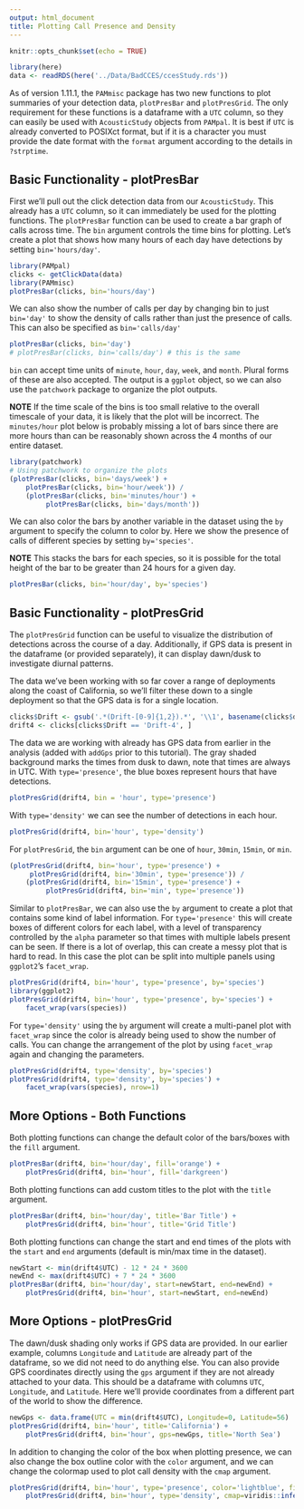 ```yaml
---
output: html_document
title: Plotting Call Presence and Density
---
```


<!-- ```{css, echo=FALSE} -->
<!-- .hljs-literal { -->
<!-- color: #990073; -->
<!-- } -->
<!-- .hljs-number { -->
<!-- color: #099; -->
<!-- } -->
<!-- .hljs-comment { -->
<!-- color: #998; -->
<!-- font-style: italic; -->
<!-- } -->
<!-- .hljs-keyword { -->
<!-- color: #efef8f; -->
<!-- font-weight: bold; -->
<!-- } -->
<!-- .hljs-string { -->
<!-- color: #90a959; -->
<!-- } -->
<!-- ``` -->

```r
knitr::opts_chunk$set(echo = TRUE)
```

```r
library(here)
data <- readRDS(here('../Data/BadCCES/ccesStudy.rds'))
```

As of version 1.11.1, the `PAMmisc` package has two new functions to plot
summaries of your detection data, `plotPresBar` and `plotPresGrid`. The
only requirement for these functions is a dataframe with a `UTC` column,
so they can easily be used with `AcousticStudy` objects from `PAMpal`.
It is best if `UTC` is already converted to POSIXct format, but if it is
a character you must provide the date format with the `format` argument
according to the details in `?strptime`.

## Basic Functionality - plotPresBar

First we'll pull out the click detection data from our `AcousticStudy`. This
already has a `UTC` column, so it can immediately be used for the plotting 
functions. The `plotPresBar` function can be used to create a bar graph of
calls across time. The `bin` argument controls the time bins for plotting.
Let's create a plot that shows how many hours of each day have detections
by setting `bin='hours/day'`.

```r
library(PAMpal)
clicks <- getClickData(data)
library(PAMmisc)
plotPresBar(clicks, bin='hours/day')
```

We can also show the number of calls per day by changing bin to just
`bin='day'` to show the density of calls rather than just the presence
of calls. This can also be specified as `bin='calls/day'`

```r
plotPresBar(clicks, bin='day')
# plotPresBar(clicks, bin='calls/day') # this is the same
```

`bin` can accept time units of `minute`, `hour`, `day`, `week`, and `month`. 
Plural forms of these are also accepted. The
output is a `ggplot` object, so we can also use the `patchwork` package to organize
the plot outputs. 

**NOTE** If the time scale of the bins is too small relative 
to the overall timescale of your data, it is likely that the plot will be incorrect.
The `minutes/hour` plot below is probably missing a lot of bars since there are
more hours than can be reasonably shown across the 4 months of our entire dataset.

```r
library(patchwork)
# Using patchwork to organize the plots
(plotPresBar(clicks, bin='days/week') +
    plotPresBar(clicks, bin='hour/week')) /
    (plotPresBar(clicks, bin='minutes/hour') +
         plotPresBar(clicks, bin='days/month'))
```

We can also color the bars by another variable in the dataset using the `by` 
argument to specify the column to color by. Here we show the 
presence of calls of different species by setting `by='species'`. 

**NOTE** This stacks the bars for each species, so it is possible for the
total height of the bar to be greater than 24 hours for a given day. 

```r
plotPresBar(clicks, bin='hour/day', by='species')
```

## Basic Functionality - plotPresGrid

The `plotPresGrid` function can be useful to visualize the distribution of
detections across the course of a day. Additionally, if GPS data is present
in the dataframe (or provided separately), it can display dawn/dusk to
investigate diurnal patterns.

The data we've been working with so far cover a range of deployments along
the coast of California, so we'll filter these down to a single deployment
so that the GPS data is for a single location.

```r
clicks$Drift <- gsub('.*(Drift-[0-9]{1,2}).*', '\\1', basename(clicks$db))
drift4 <- clicks[clicks$Drift == 'Drift-4', ]
```

The data we are working with already has GPS data from earlier in the analysis
(added with `addGps` prior to this tutorial). The gray shaded background marks
the times from dusk to dawn, note that times are always in UTC. With 
`type='presence'`, the blue boxes represent hours that have detections.

```r
plotPresGrid(drift4, bin = 'hour', type='presence')
```

With `type='density'` we can see the number of detections in each hour.

```r
plotPresGrid(drift4, bin='hour', type='density')
```

For `plotPresGrid`, the `bin` argument can be one of `hour`, `30min`, `15min`, or
`min`.

```r
(plotPresGrid(drift4, bin='hour', type='presence') +
     plotPresGrid(drift4, bin='30min', type='presence')) /
    (plotPresGrid(drift4, bin='15min', type='presence') +
         plotPresGrid(drift4, bin='min', type='presence'))
```

Similar to `plotPresBar`, we can also use the `by` argument to create a plot that
contains some kind of label information. For `type='presence'` this will create
boxes of different colors for each label, with a level of transparency controlled
by the `alpha` parameter so that times with multiple labels present can be seen. If
there is a lot of overlap, this can create a messy plot that is hard to read. In this
case the plot can be split into multiple panels using `ggplot2`'s `facet_wrap`.

```r
plotPresGrid(drift4, bin='hour', type='presence', by='species')
library(ggplot2)
plotPresGrid(drift4, bin='hour', type='presence', by='species') +
    facet_wrap(vars(species))
```

For `type='density'` using the `by` argument will create a multi-panel plot with `facet_wrap`
since the color is already being used to show the number of calls. You can change the arrangement
of the plot by using `facet_wrap` again and changing the parameters.

```r
plotPresGrid(drift4, type='density', by='species')
plotPresGrid(drift4, type='density', by='species') +
    facet_wrap(vars(species), nrow=1)
```

## More Options - Both Functions

Both plotting functions can change the default color of the bars/boxes with the
`fill` argument.

```r
plotPresBar(drift4, bin='hour/day', fill='orange') +
    plotPresGrid(drift4, bin='hour', fill='darkgreen')
```

Both plotting functions can add custom titles to the plot with the `title` 
argument.

```r
plotPresBar(drift4, bin='hour/day', title='Bar Title') +
    plotPresGrid(drift4, bin='hour', title='Grid Title')
```

Both plotting functions can change the start and end times of the plots with the
`start` and `end` arguments (default is min/max time in the dataset).

```r
newStart <- min(drift4$UTC) - 12 * 24 * 3600
newEnd <- max(drift4$UTC) + 7 * 24 * 3600
plotPresBar(drift4, bin='hour/day', start=newStart, end=newEnd) +
    plotPresGrid(drift4, bin='hour', start=newStart, end=newEnd)
```

## More Options - plotPresGrid

The dawn/dusk shading only works if GPS data are provided. In our earlier example,
columns `Longitude` and `Latitude` are already part of the dataframe, so we did 
not need to do anything else. You can also provide GPS coordinates directly using
the `gps` argument if they are not already attached to your data. This should be a
dataframe with columns `UTC`, `Longitude`, and `Latitude`. Here we'll provide coordinates
from a different part of the world to show the difference.

```r
newGps <- data.frame(UTC = min(drift4$UTC), Longitude=0, Latitude=56)
plotPresGrid(drift4, bin='hour', title='California') +
    plotPresGrid(drift4, bin='hour', gps=newGps, title='North Sea')
```

In addition to changing the color of the box when plotting presence, we can also change
the box outline color with the `color` argument, and we can change the colormap
used to plot call density with the `cmap` argument.

```r
plotPresGrid(drift4, bin='hour', type='presence', color='lightblue', fill='blue') +
    plotPresGrid(drift4, bin='hour', type='density', cmap=viridis::inferno(25))
```